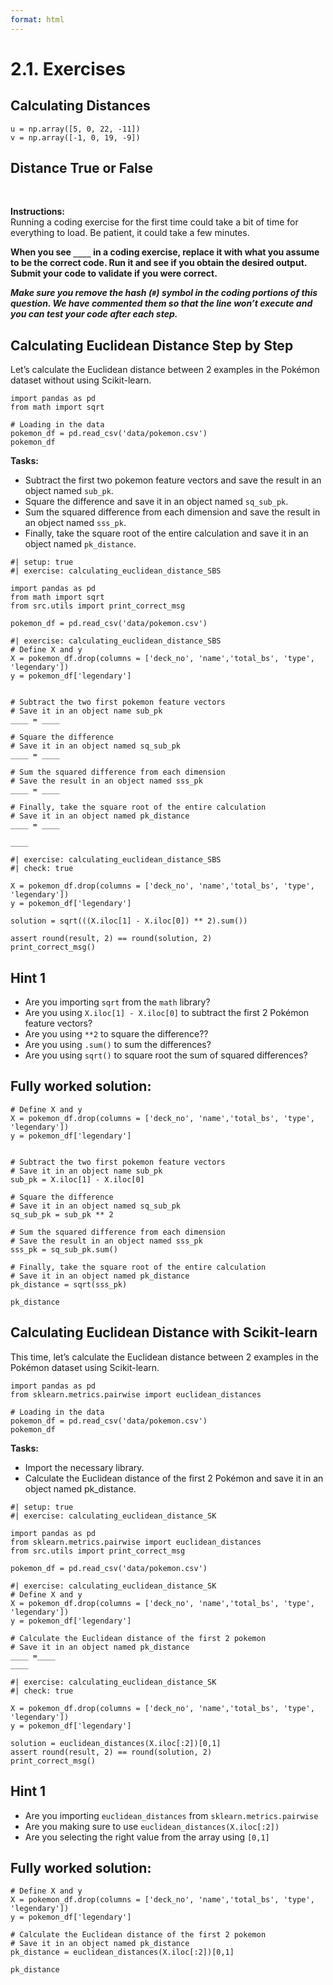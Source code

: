 ```yaml
---
format: html
---
```


<script src='../../src/quiz.js'></script>

# 2.1. Exercises

## Calculating Distances

```
u = np.array([5, 0, 22, -11])
v = np.array([-1, 0, 19, -9])
```

<div id='mcq1'></div>
<script>
    generateQuiz(
        'mcq1',
        'Question 1',
        'Given the above 2 feature vectors, what is the Euclidean distance between the following two feature vectors?',
        {
        '49': 'You forgot to square root!',
        '7': '',
        '6': 'Not quite there.',
        '36': 'Close but you have the target value in the feature vector.',
        },
        '7',
    );
</script>

<div id='mcq2'></div>
<script>
    generateQuiz(
        'mcq2',
        'Question 2',
        'We have collected a third vector <code>w</code>.',
        {
        'u and w': 'The distance between <code>u</code> and <code>w</code> is 10. Have you checked the other yet?',
        'u and v': 'The distance between <code>u</code> and <code>v</code> is 7. Have you checked the other yet?',
        'v and w': '',
        'They are equally distanced from one another': 'The distance between <code>u</code> and <code>w</code> is 10 and the distance between <code>u</code> and <code>v</code> is 7 so they cannot be the same distance from one another.',
        },
        'v and w',
    );
</script>

## Distance True or False

<div id='mcq3'></div>
<script>
    generateQuiz(
        'mcq3',
        'Question 1',
        'Euclidean distance will always have a positive value..',
        {
        'True': 'Yes! We are squaring all the differences which means that distance can only be a positive value.',
        'False': 'Take a look at the equation we use to calculate Euclidean distance.',
        },
        'True',
    );
</script>

<br>

**Instructions:**    
Running a coding exercise for the first time could take a bit of time for everything to load.  Be patient, it could take a few minutes. 

**When you see `____` in a coding exercise, replace it with what you assume to be the correct code.  Run it and see if you obtain the desired output.  Submit your code to validate if you were correct.**

_**Make sure you remove the hash (`#`) symbol in the coding portions of this question.  We have commented them so that the line won't execute and you can test your code after each step.**_


## Calculating Euclidean Distance Step by Step

Let's calculate the Euclidean distance between 2 examples in the Pokémon dataset without using Scikit-learn. 

```pyodide
import pandas as pd
from math import sqrt

# Loading in the data
pokemon_df = pd.read_csv('data/pokemon.csv')
pokemon_df
```

**Tasks:**  

- Subtract the first two pokemon feature vectors and save the result in an object named `sub_pk`.
- Square the difference and save it in an object named `sq_sub_pk`.
- Sum the squared difference from each dimension and save the result in an object named `sss_pk`.
- Finally, take the square root of the entire calculation and save it in an object named `pk_distance`.

```pyodide
#| setup: true
#| exercise: calculating_euclidean_distance_SBS

import pandas as pd
from math import sqrt
from src.utils import print_correct_msg

pokemon_df = pd.read_csv('data/pokemon.csv')
```


```pyodide
#| exercise: calculating_euclidean_distance_SBS
# Define X and y
X = pokemon_df.drop(columns = ['deck_no', 'name','total_bs', 'type', 'legendary'])
y = pokemon_df['legendary']


# Subtract the two first pokemon feature vectors
# Save it in an object name sub_pk
____ = ____

# Square the difference 
# Save it in an object named sq_sub_pk
____ = ____

# Sum the squared difference from each dimension 
# Save the result in an object named sss_pk
____ = ____

# Finally, take the square root of the entire calculation 
# Save it in an object named pk_distance
____ = ____

____
```

```pyodide
#| exercise: calculating_euclidean_distance_SBS
#| check: true

X = pokemon_df.drop(columns = ['deck_no', 'name','total_bs', 'type', 'legendary'])
y = pokemon_df['legendary']

solution = sqrt(((X.iloc[1] - X.iloc[0]) ** 2).sum())

assert round(result, 2) == round(solution, 2)
print_correct_msg()
```

:::: { .hint exercise="calculating_euclidean_distance_SBS"}
::: { .callout-note collapse="false"}

## Hint 1

- Are you importing `sqrt` from the `math` library?
- Are you using `X.iloc[1] - X.iloc[0]` to subtract the first 2 Pokémon feature vectors?
- Are you using `**2` to square the difference??
- Are you using `.sum()` to sum the differences?
- Are you using `sqrt()` to square root the sum of squared differences?

:::
::::

:::: { .solution exercise="calculating_euclidean_distance_SBS" }
::: { .callout-tip collapse="false"}

## Fully worked solution:

```pyodide
# Define X and y
X = pokemon_df.drop(columns = ['deck_no', 'name','total_bs', 'type', 'legendary'])
y = pokemon_df['legendary']


# Subtract the two first pokemon feature vectors 
# Save it in an object name sub_pk
sub_pk = X.iloc[1] - X.iloc[0]

# Square the difference 
# Save it in an object named sq_sub_pk
sq_sub_pk = sub_pk ** 2

# Sum the squared difference from each dimension 
# Save the result in an object named sss_pk
sss_pk = sq_sub_pk.sum()

# Finally, take the square root of the entire calculation 
# Save it in an object named pk_distance
pk_distance = sqrt(sss_pk)

pk_distance
```

:::
::::


## Calculating Euclidean Distance with Scikit-learn

This time, let's calculate the Euclidean distance between 2 examples in the Pokémon dataset using Scikit-learn. 

```pyodide
import pandas as pd
from sklearn.metrics.pairwise import euclidean_distances

# Loading in the data
pokemon_df = pd.read_csv('data/pokemon.csv')
pokemon_df
```

**Tasks:**

- Import the necessary library.
- Calculate the Euclidean distance of the first 2 Pokémon and save it in an object named pk_distance.

```pyodide
#| setup: true
#| exercise: calculating_euclidean_distance_SK

import pandas as pd
from sklearn.metrics.pairwise import euclidean_distances
from src.utils import print_correct_msg

pokemon_df = pd.read_csv('data/pokemon.csv')
```


```pyodide
#| exercise: calculating_euclidean_distance_SK
# Define X and y
X = pokemon_df.drop(columns = ['deck_no', 'name','total_bs', 'type', 'legendary'])
y = pokemon_df['legendary']

# Calculate the Euclidean distance of the first 2 pokemon 
# Save it in an object named pk_distance
____ =____
____
```

```pyodide
#| exercise: calculating_euclidean_distance_SK
#| check: true

X = pokemon_df.drop(columns = ['deck_no', 'name','total_bs', 'type', 'legendary'])
y = pokemon_df['legendary']

solution = euclidean_distances(X.iloc[:2])[0,1]
assert round(result, 2) == round(solution, 2)
print_correct_msg()
```

:::: { .hint exercise="calculating_euclidean_distance_SK"}
::: { .callout-note collapse="false"}

## Hint 1

- Are you importing `euclidean_distances` from `sklearn.metrics.pairwise` 
- Are you making sure to use `euclidean_distances(X.iloc[:2])`
- Are you selecting the right value from the array using `[0,1]`

:::
::::

:::: { .solution exercise="calculating_euclidean_distance_SK" }
::: { .callout-tip collapse="false"}

## Fully worked solution:

```pyodide
# Define X and y
X = pokemon_df.drop(columns = ['deck_no', 'name','total_bs', 'type', 'legendary'])
y = pokemon_df['legendary']

# Calculate the Euclidean distance of the first 2 pokemon 
# Save it in an object named pk_distance
pk_distance = euclidean_distances(X.iloc[:2])[0,1]

pk_distance
```

:::
::::